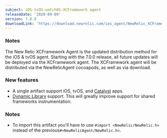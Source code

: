 ```yaml
---
subject: iOS-tvOS-watchOS-XCFramework agent
releaseDate: '2020-09-09'
version: 7.0.0
downloadLink: 'https://download.newrelic.com/ios_agent/NewRelic_XCFramework_Agent_7.0.0.zip'
---
```


### Notes

The New Relic XCFramework Agent is the updated distribution method for the iOS & tvOS agent. Starting with the 7.0.0 release, all future updates will be deployed via the XCFramework agent. The XCFramework agent will be distributed via the NewRelicAgent cocoapods, as well as via download.

### New features

* A single artifact support iOS, tvOS, and [Catalyst](https://developer.apple.com/mac-catalyst) apps.
* [Dynamic Library](https://developer.apple.com/library/archive/documentation/DeveloperTools/Conceptual/DynamicLibraries/100-Articles/OverviewOfDynamicLibraries.html) support. This will greatly improve support for shared frameworks instrumentation.

### Notes

* To import this artifact you'll have to use `#import <NewRelic/NewRelic.h>` instead of the previous`#<NewRelicAgent/NewRelic.h>`.

